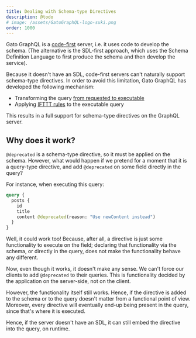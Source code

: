 ```yaml
---
title: Dealing with Schema-type Directives
description: @todo
# image: /assets/GatoGraphQL-logo-suki.png
order: 1000
---
```


Gato GraphQL is a [code-first](code-first.html) server, i.e. it uses code to develop the schema. (The alternative is the SDL-first approach, which uses the Schema Definition Language to first produce the schema and then develop the service).

Because it doesn't have an SDL, code-first servers can't naturally support schema-type directives. In order to avoid this limitation, Gato GraphQL has developed the following mechanism:

- Transforming the query [from requested to executable](decoupling-queries.html)
- Applying [IFTTT rules](../dynamic-schema/ifttt-through-directives.html) to the executable query

This results in a full support for schema-type directives on the GraphQL server.

## Why does it work?

`@deprecated` is a schema-type directive, so it must be applied on the schema. However, what would happen if we pretend for a moment that it is a query-type directive, and add `@deprecated` on some field directly in the query? 

For instance, when executing this query:

```graphql
query {
  posts {
    id
    title
    content @deprecated(reason: "Use newContent instead")
  }
}
```

Well, it could work too! Because, after all, a directive is just some functionality to execute on the field; declaring that functionality via the schema, or directly in the query, does not make the functionality behave any different.

Now, even though it works, it doesn't make any sense. We can't force our clients to add `@deprecated` to their queries. This is functionality decided by the application on the server-side, not on the client.

However, the functionality itself still works. Hence, if the directive is added to the schema or to the query doesn't matter from a functional point of view. Moreover, every directive will eventually end-up being present in the query, since that's where it is executed.

Hence, if the server doesn't have an SDL, it can still embed the directive into the query, on runtime.